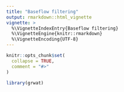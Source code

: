 ```yaml
---
title: "Baseflow filtering"
output: rmarkdown::html_vignette
vignette: >
  %\VignetteIndexEntry{Baseflow filtering}
  %\VignetteEngine{knitr::rmarkdown}
  %\VignetteEncoding{UTF-8}
---
```


```r
knitr::opts_chunk$set(
  collapse = TRUE,
  comment = "#>"
)
```

```r
library(grwat)
```
